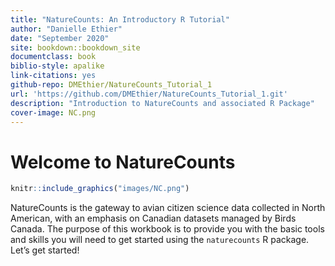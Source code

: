 ```yaml
--- 
title: "NatureCounts: An Introductory R Tutorial"
author: "Danielle Ethier"
date: "September 2020"
site: bookdown::bookdown_site
documentclass: book
biblio-style: apalike
link-citations: yes
github-repo: DMEthier/NatureCounts_Tutorial_1
url: 'https://github.com/DMEthier/NatureCounts_Tutorial_1.git'
description: "Introduction to NatureCounts and associated R Package"
cover-image: NC.png
---
```


# Welcome to NatureCounts {-}

```r
knitr::include_graphics("images/NC.png")
```

NatureCounts is the gateway to avian citizen science data collected in North American, with an emphasis on Canadian datasets managed by Birds Canada. The purpose of this workbook is to provide you with the basic tools and skills you will need to get started using the `naturecounts` R package. Let's get started!